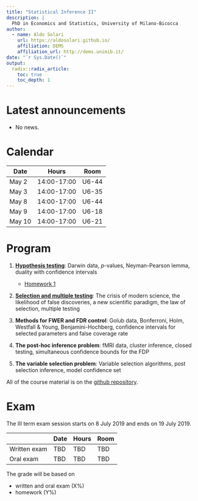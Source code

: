 ```yaml
---
title: "Statistical Inference II"
description: |
  PhD in Economics and Statistics, University of Milano-Bicocca
author:
  - name: Aldo Solari
    url: https://aldosolari.github.io/
    affiliation: DEMS
    affiliation_url: http://dems.unimib.it/
date: "`r Sys.Date()`"
output:
  radix::radix_article:
    toc: true
    toc_depth: 1
---
```


# Latest announcements

* No news.

# Calendar

| Date | Hours | Room |
|------|-------|------|
| May 2 | 14:00-17:00 | U6-44 |
| May 3 | 14:00-17:00 | U6-35 |
| May 8 | 14:00-17:00 | U6-44 |
| May 9 | 14:00-17:00 | U6-18 |
| May 10 | 14:00-17:00 | U6-21 |

# Program

1. [**Hypothesis testing**](https://aldosolari.github.io/SI2/docs/hyptest.html): Darwin data, $p$-values, Neyman-Pearson lemma, duality with confidence intervals
    - [Homework 1](https://aldosolari.github.io/SI2/docs/hw1.pdf)

2. [**Selection and multiple testing**](https://aldosolari.github.io/SI2/docs/selmt.html): 
The crisis of modern science, the likelihood of false discoveries, a new scientific paradigm, the law of selection, multiple testing

3. **Methods for FWER and FDR control**: Golub data, Bonferroni, Holm, Westfall \& Young, Benjamini-Hochberg, confidence intervals for selected parameters and false coverage rate

4. **The post-hoc inference problem**: fMRI data, cluster inference, closed testing, simultaneous confidence bounds for the FDP

5. **The variable selection problem**: Variable selection algorithms, post selection inference, model confidence set


All of the course material is on the [github repository](https://github.com/aldosolari/SI2).


# Exam

The III term exam session starts on 8 July 2019 and ends on 19 July 2019. 

| | Date | Hours | Room |
|--|------|-------|------|
| Written exam | TBD | TBD | TBD |
| Oral exam | TBD | TBD | TBD |


The grade will be based on

* written and oral exam (X%)
* homework (Y%)



